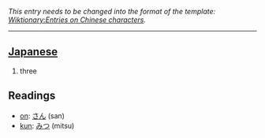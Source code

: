 ''This entry needs to be changed into the format of the template: [[Wiktionary:Entries on Chinese characters]].''
----

== [[Japanese]] ==
#three

==Readings==
*[[on]]: [[さん]] (san)
*[[kun]]: [[みつ]] (mitsu)